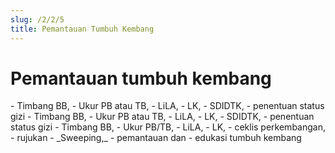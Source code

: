 ```yaml
---
slug: /2/2/5
title: Pemantauan Tumbuh Kembang
---
```


# Pemantauan tumbuh kembang
<Tabs>
<TabItem value='puskesmas' label='Puskesmas'>
- Timbang BB,
- Ukur PB atau TB, 
- LiLA, 
- LK, 
- SDIDTK, 
- penentuan status gizi
</TabItem>
<TabItem value='pustu' label='Pustu'>
- Timbang BB,
- Ukur PB atau TB, 
- LiLA, 
- LK, 
- SDIDTK, 
- penentuan status gizi
</TabItem>
<TabItem value='posyandu' label='Posyandu'>
- Timbang BB, 
- Ukur PB/TB, 
- LiLA, 
- LK, 
- ceklis perkembangan, 
- rujukan
</TabItem>
<TabItem value='rumah' label='Kunjungan Rumah'>
- _Sweeping,_ 
- pemantauan dan 
- edukasi tumbuh kembang
</TabItem>
</Tabs>

